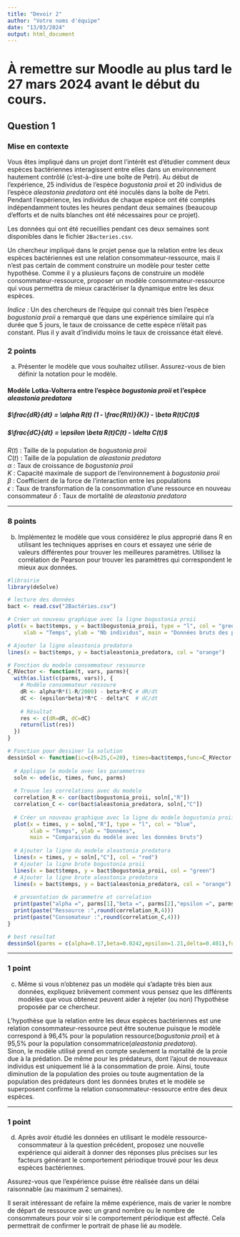 ```yaml
---
title: "Devoir 2"
author: "Votre noms d'équipe"
date: "13/03/2024"
output: html_document
---
```


# À remettre sur Moodle au plus tard le 27 mars 2024 avant le début du cours. 

## Question 1 
### Mise en contexte

Vous êtes impliqué dans un projet dont l'intérêt est d'étudier comment deux espèces bactériennes interagissent entre elles dans un environnement hautement contrôlé (c'est-à-dire une boîte de Petri). Au début de l'expérience, 25 individus de l'espèce *bogustonia proii* et 20 individus de l'espèce *aleastonia predatora* ont été inoculés dans la boîte de Petri. Pendant l'expérience, les individus de chaque espèce ont été comptés indépendamment toutes les heures pendant deux semaines (beaucoup d'efforts et de nuits blanches ont été nécessaires pour ce projet).  

Les données qui ont été recueillies pendant ces deux semaines sont disponibles dans le fichier `2Bacteries.csv`.

Un chercheur impliqué dans le projet pense que la relation entre les deux espèces bactériennes est une relation consommateur-ressource, mais il n'est pas certain de comment construire un modèle pour tester cette hypothèse. Comme il y a plusieurs façons de construire un modèle consommateur-ressource, proposer un modèle consommateur-ressource qui vous permettra de mieux caractériser la dynamique entre les deux espèces. 

*Indice :* Un des chercheurs de l'équipe qui connait très bien l'espèce *bogustonia proii* a remarqué que dans une expérience similaire qui n'a durée que 5 jours, le taux de croissance de cette espèce n'était pas constant. Plus il y avait d'individu moins le taux de croissance était élevé.

### 2 points

a) Présenter le modèle que vous souhaitez utiliser. Assurez-vous de bien définir la notation pour le modèle.

#### Modèle Lotka-Volterra entre l'espèce *bogustonia proii* et l'espèce *aleastonia predatora*  
##### $\frac{dR}{dt} = \alpha R(t) (1 - \frac{R(t)}{K}) - \beta R(t)C(t)$  
##### $\frac{dC}{dt} = \epsilon \beta R(t)C(t) - \delta C(t)$  
$R(t)$ : Taille de la population de *bogustonia proii*  
$C(t)$ : Taille de la population de *aleastonia predatora*  
$\alpha$ : Taux de croissance de *bogustonia proii*  
$K$  : Capacité maximale de support de l'environnement à *bogustonia proii*  
$\beta$ : Coefficient de la force de l'interaction entre les populations  
$\epsilon$ : Taux de transformation de la consommation d'une ressource en nouveau consommateur
$\delta$ : Taux de mortalité de *aleastonia predatora*

***

### 8 points

b) Implémentez le modèle que vous considérez le plus approprié dans R en utilisant les techniques apprises en cours et essayez une série de valeurs différentes pour trouver les meilleures paramètres. Utilisez la corrélation de Pearson pour trouver les paramètres qui correspondent le mieux aux données.

```r
#librairie
library(deSolve)

# lecture des données
bact <- read.csv("2Bactéries.csv")

# Créer un nouveau graphique avec la ligne bogustonia proii
plot(x = bact$temps, y = bact$bogustonia_proii, type = "l", col = "green", 
     xlab = "Temps", ylab = "Nb individus", main = "Données bruts des populations de bogustonia proii et aleastonia predatora")

# Ajouter la ligne aleastonia predatora
lines(x = bact$temps, y = bact$aleastonia_predatora, col = "orange")

# Fonction du modele consommateur ressource
C_RVector <- function(t, vars, parms){
  with(as.list(c(parms, vars)), {
    # Modèle consommateur ressoure
    dR <- alpha*R*(1-R/2000) - beta*R*C # dR/dt
    dC <- (epsilon*beta)*R*C - delta*C  # dC/dt
    
    # Résultat
    res <- c(dR=dR, dC=dC)
    return(list(res))
  })
}

# Fonction pour dessiner la solution
dessinSol <- function(ic=c(R=25,C=20), times=bact$temps,func=C_RVector, parms=c(alpha=0.4,beta=0.2,epsilon=1,delta=0.91)) {
  
  # Applique le modele avec les parammetres
  soln <- ode(ic, times, func, parms)
  
  # Trouve les correlations avec du modele
  correlation_R <- cor(bact$bogustonia_proii, soln[,"R"])
  correlation_C <- cor(bact$aleastonia_predatora, soln[,"C"])
  
  # Créer un nouveau graphique avec la ligne du modele bogustonia proii
  plot(x = times, y = soln[,"R"], type = "l", col = "blue", 
       xlab = "Temps", ylab = "Données", 
       main = "Comparaison du modèle avec les données bruts")
  
  # Ajouter la ligne du modele aleastonia predatora
  lines(x = times, y = soln[,"C"], col = "red")
  # Ajouter la ligne brute bogustonia proii
  lines(x = bact$temps, y = bact$bogustonia_proii, col = "green")
  # Ajouter la ligne brute aleastonia predatora
  lines(x = bact$temps, y = bact$aleastonia_predatora, col = "orange")
  
  # presentation de parammetre et correlation
  print(paste("alpha =", parms[1],"beta =", parms[2],"epsilon =", parms[3],"delta =", parms[4]))
  print(paste("Ressource :",round(correlation_R,4)))
  print(paste("Consomateur :",round(correlation_C,4)))
}

# best resultat
dessinSol(parms = c(alpha=0.17,beta=0.0242,epsilon=1.21,delta=0.401),func = C_RVector)

```

***

### 1 point

c) Même si vous n'obtenez pas un modèle qui s'adapte très bien aux données, expliquez brièvement comment vous pensez que les différents modèles que vous obtenez peuvent aider à rejeter (ou non) l'hypothèse proposée par ce chercheur.

L'hypothèse que la relation entre les deux espèces bactériennes est une relation consommateur-ressource peut être soutenue puisque le modèle correspond à 96,4% pour la population ressource(*bogustonia proii*) et à 95,5% pour la population consommatrice(*aleastonia predatora*).  
Sinon, le modèle utilisé prend en compte seulement la mortalité de la proie due à la prédation. De même pour les prédateurs, dont l'ajout de nouveaux individus est uniquement lié à la consommation de proie. Ainsi, toute diminution de la population des proies ou toute augmentation de la population des prédateurs dont les données brutes et le modèle se superposent confirme la relation consommateur-ressource entre des deux espèces. 

***

### 1 point

d) Après avoir étudié les données en utilisant le modèle ressource-consommateur à la question précédent, proposez une nouvelle expérience qui aiderait à donner des réponses plus précises sur les facteurs générant le comportement périodique trouvé pour les deux espèces bactériennes.

Assurez-vous que l'expérience puisse être réalisée dans un délai raisonnable (au maximum 2 semaines).

Il serait intéressant de refaire la même expérience, mais de varier le nombre de départ de ressource avec un grand nombre ou le nombre de consommateurs pour voir si le comportement périodique est affecté. Cela permettrait de confirmer le portrait de phase lié au modèle.  